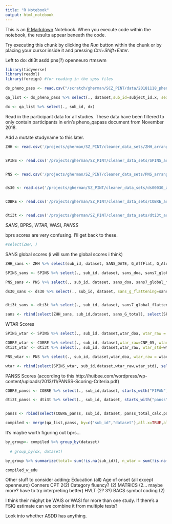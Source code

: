 ```yaml
---
title: "R Notebook"
output: html_notebook
---
```


This is an [R Markdown](http://rmarkdown.rstudio.com) Notebook. When you execute code within the notebook, the results appear beneath the code. 

Try executing this chunk by clicking the *Run* button within the chunk or by placing your cursor inside it and pressing *Ctrl+Shift+Enter*. 

Left to do: dti3t asdd pns(?) openneuro rtmswm 


```r
library(tidyverse)
library(readxl)
library(foreign) #for reading in the spss files
```


```r
ds_pheno_pass <- read.csv("/scratch/gherman/SCZ_PINT/data/20181118_pheno_qapass.csv", stringsAsFactors = FALSE) %>% mutate_all(trimws) %>% mutate_all(na_if,"NA") %>% mutate_all(na_if, "") %>% mutate_all(na_if, " ") 

qa_list <- ds_pheno_pass %>% select(., dataset,sub_id=subject_id.x, sex = Sex, dx = DX, age = Age)

dx <- qa_list %>% select(., sub_id, dx)

```

Read in the participant data for all studies. These data have been filtered to only contain participants in erin's pheno_qapass document from November 2018. 

Add a mutate studyname to this later.

```r
ZHH <- read.csv('/projects/gherman/SZ_PINT/cleaner_data_sets/ZHH_arranged2.csv', stringsAsFactors = FALSE)%>% mutate_all(na_if,"NA") %>% mutate_all(na_if, "") %>% mutate_all(na_if, " ") %>% mutate(.,sub_id=GRID)%>% mutate(., dataset="ZHH")


SPINS <- read.csv('/projects/gherman/SZ_PINT/cleaner_data_sets/SPINS_arranged2.csv', stringsAsFactors = FALSE)%>% mutate_all(na_if,"NA") %>% mutate_all(na_if, "") %>% mutate_all(na_if, " ")  %>%  mutate(.,sub_id=str_replace_all(record_id,c("_"="","SPN01"=""))) %>% mutate(., dataset="SPINS")


PNS <- read.csv('/projects/gherman/SZ_PINT/cleaner_data_sets/PNS_arranged2.csv', stringsAsFactors = FALSE)%>% mutate_all(na_if,"NA") %>% mutate_all(na_if, "") %>% mutate_all(na_if, " ") %>% mutate(.,sub_id=str_replace_all(record_id,c("_"="","PNS"="")))%>% mutate(., dataset="PNSC")


ds30 <- read.csv('/projects/gherman/SZ_PINT/cleaner_data_sets/ds00030_arranged2.csv', stringsAsFactors = FALSE)%>% mutate_all(na_if,"NA") %>% mutate_all(na_if, "") %>% mutate_all(na_if, " ") %>% mutate(.,sub_id=str_remove(participant_id, "sub-")) %>% mutate(., dataset="ds000030_R1.0.5")


COBRE <- read.csv('/projects/gherman/SZ_PINT/cleaner_data_sets/COBRE_arranged2.csv', stringsAsFactors = FALSE)%>% mutate_all(na_if,"NA") %>% mutate_all(na_if, "") %>% mutate_all(na_if, " ") %>% mutate(.,sub_id=subjectid) %>% mutate(., dataset="COBRE")


dti3t <- read.csv('/projects/gherman/SZ_PINT/cleaner_data_sets/dti3t_arranged2.csv', stringsAsFactors = FALSE)%>% mutate_all(na_if,"NA") %>% mutate_all(na_if, "") %>% mutate_all(na_if, " ") %>% mutate(.,sub_id=paste0("CMH",dti_id))%>% mutate(., dataset="DTI3T")

```

*SANS*, BPRS, *WTAR*, WASI, *PANSS*



bprs scores are very confusing. I'll get back to these. 

```r

#select(ZHH, )

```

SANS global scores (i will sum the global scores i think)

```r
ZHH_sans <- ZHH %>% select(sub_id, dataset, SANS_DATE, G_AffFlat, G_Alogia, G_Avolition, G_AsocAnh) %>% mutate(., sans_G_total = select(., G_AffFlat, G_Alogia, G_Avolition, G_AsocAnh) %>% apply(1, sum))

SPINS_sans <- SPINS %>% select(., sub_id, dataset, sans_doa, sans7_global_flattening, sans12_global_alogia,sans17_global_avolition,sans22_global_asocial_anhedonia) %>% mutate(., sans_G_total =select(.,sans7_global_flattening, sans12_global_alogia,sans17_global_avolition,sans22_global_asocial_anhedonia)%>% apply(1, sum))

PNS_sans <- PNS %>% select(., sub_id, dataset, sans_doa, sans7_global_flattening, sans12_global_alogia,sans17_global_avolition,sans22_global_asocial_anhedonia) %>% mutate(., sans_G_total = select(.,sans7_global_flattening, sans12_global_alogia,sans17_global_avolition,sans22_global_asocial_anhedonia)%>% apply(1, sum))

ds30_sans <- ds30 %>% select(., sub_id, dataset, sans_g_flattening=sans7, sans_g_alogia=sans11, sans_g_avolition=sans16, sans_g_anhedonia = sans21) %>% mutate(., sans_G_total = select(.,sans_g_flattening, sans_g_alogia, sans_g_avolition, sans_g_anhedonia)%>% apply(1, sum))


dti3t_sans <- dti3t %>% select(., sub_id, dataset, sans7_global_flattening, sans12_global_alogia, sans17_global_avolition, sans22_global_asocial_anhedonia) %>% mutate(., sans_G_total = select(.,sans7_global_flattening, sans12_global_alogia,sans17_global_avolition,sans22_global_asocial_anhedonia)%>% apply(1, sum))
```


```r
sans <- rbind(select(ZHH_sans, sub_id,dataset, sans_G_total), select(SPINS_sans, sub_id, dataset,sans_G_total), select(PNS_sans, sub_id,dataset, sans_G_total), select(ds30_sans, sub_id, dataset,sans_G_total), select(dti3t_sans, sub_id, dataset, sans_G_total))

```


WTAR Scores

```r
SPINS_wtar <- SPINS %>% select(., sub_id, dataset,wtar_doa, wtar_raw = wtar_raw_score, wtar_std =  wtar_std_score,wtar_english_first)

COBRE_wtar <- COBRE %>% select(., sub_id, dataset,wtar_raw=CNP_05, wtar_std = CNP_06) #need to standardize these scores (and maybe compare to predicted scores as in here ->> https://link.springer.com/referenceworkentry/10.1007%2F978-0-387-79948-3_1500) (wtar_standard cnp_06 is all blank :( )) #predicted score is CNP_07, difference is CNP_08
dti3t_wtar <- dti3t %>% select(., sub_id, dataset,wtar_raw, wtar_std=wtar_standard) 

PNS_wtar <- PNS %>% select(., sub_id, dataset,wtar_doa, wtar_raw = wtar_raw_score, wtar_std =  wtar_std_score_calc )

wtar <- rbind(select(SPINS_wtar, sub_id,dataset,wtar_raw,wtar_std), select(COBRE_wtar, sub_id, dataset,wtar_raw,wtar_std), select(dti3t_wtar, sub_id,dataset, wtar_raw,wtar_std),select(PNS_wtar, sub_id, dataset,wtar_raw,wtar_std) )

```


PANSS Scores (according to this http://huibee.com/wordpress/wp-content/uploads/2013/11/PANSS-Scoring-Criteria.pdf)

```r
COBRE_panss <- COBRE %>% select(., sub_id,dataset, starts_with("FIPAN")) %>% mutate_at(vars(-sub_id,-FIPAN_30, -dataset),funs(recode(.,"Absent"=1,"Minimal"=2, "Mild"=3, "Moderate"=4,"Moderate severe"=5, "Severe"=6,"Extreme"=7))) %>%  select(c(paste0("FIPAN_",1:30)),everything()) %>% mutate(., panss_total_calc=rowSums(select(.,FIPAN_1:FIPAN_30))                                                            ,panss_positive_total_calc=rowSums(select(.,FIPAN_1:FIPAN_7)),panss_negative_total_calc=rowSums(select(.,FIPAN_8:FIPAN_14)),panss_general_total_calc=rowSums(select(.,FIPAN_15:FIPAN_30)))

dti3t_panss <- dti3t %>% select(., sub_id, dataset, starts_with("panss"))


panss <- rbind(select(COBRE_panss, sub_id, dataset, panss_total_calc,panss_positive_total_calc,panss_negative_total_calc, panss_general_total_calc), select(dti3t_panss, sub_id, dataset, panss_total_calc,panss_positive_total_calc,panss_negative_total_calc, panss_general_total_calc))
```

```r
compiled <- merge(qa_list,panss, by=c("sub_id","dataset"),all.x=TRUE,all.y=TRUE) %>% merge(.,sans, by=c("sub_id","dataset"),all.x=TRUE,all.y=TRUE)  %>% merge(.,wtar, by=c("sub_id","dataset"),all.x=TRUE,all.y=TRUE)  %>% merge(., dx)
```

It's maybe worth figuring out bprs...

```r
by_group<- compiled %>% group_by(dataset)
  
  # group_by(dx, dataset)

by_group %>% summarize(total= sum(!is.na(sub_id)), n_wtar = sum(!is.na(wtar_std)), n_sans= sum(!is.na(sans_G_total)), n_panss=sum(!is.na(panss_total_calc)) )
```



```r
compiled_w_edu
```


Other stuff to consider adding: 
Education (all)
Age of onset (all except openneuro)
Conners CPT 2(2)
Category fluency? (2)
MATRICS (2... maybe more? have to try interpreting better)
HVLT (2? 3?)
BACS symbol coding (2)

I think their mighyt be WAIS or WASI for more than one study. If there's a FSIQ estimate can we combine it from multiple tests?


Look into whether ASDD has anything.